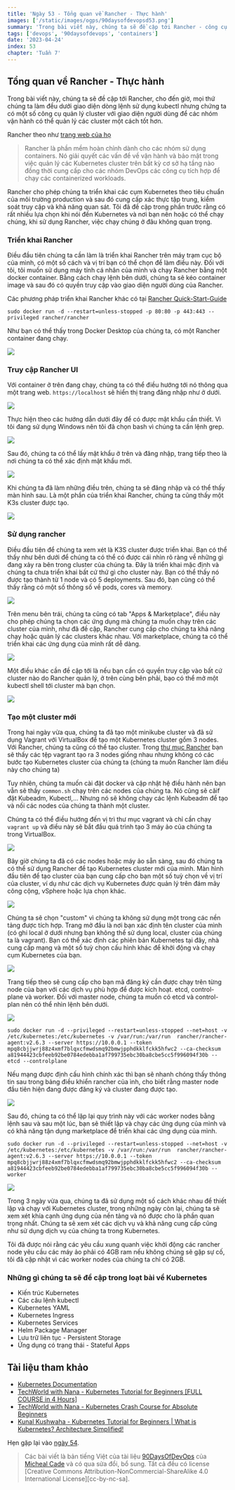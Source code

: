 ```yaml
---
title: 'Ngày 53 - Tổng quan về Rancher - Thực hành'
images: ['/static/images/ogps/90daysofdevopsd53.png']
summary: 'Trong bài viết này, chúng ta sẽ đề cập tới Rancher - công cụ quản lý cluster với giao diện người dùng để các nhóm vận hành có thể quản lý các cluster một cách tốt hơn.'
tags: ['devops', '90daysofdevops', 'containers']
date: '2023-04-24'
index: 53
chapter: 'Tuần 7'
---
```


<TOCInline toc={props.toc} asDisclosure />

## Tổng quan về Rancher - Thực hành

Trong bài viết này, chúng ta sẽ đề cập tới Rancher, cho đến giờ, mọi thứ chúng ta làm đều dưới giao diện dòng lệnh sử dụng kubectl nhưng chứng ta có một số công cụ quản lý cluster với giao diện người dùng để các nhóm vận hành có thể quản lý các cluster một cách tốt hơn.

Rancher theo như [trang web của họ](https://rancher.com/)

> Rancher là phần mềm hoàn chỉnh dành cho các nhóm sử dụng containers. Nó giải quyết các vấn đề về vận hành và bảo mật trong việc quản lý các Kubernetes cluster trên bất kỳ cơ sở hạ tầng nào đồng thời cung cấp cho các nhóm DevOps các công cụ tích hợp để chạy các containerized workloads.

Rancher cho phép chúng ta triển khai các cụm Kubernetes theo tiêu chuẩn của môi trường production và sau đó cung cấp xác thực tập trung, kiểm soát truy cập và khả năng quan sát. Tôi đã đề cập trong phần trước rằng có rất nhiều lựa chọn khi nói đến Kubernetes và nơi bạn nên hoặc có thể chạy chúng, khi sử dụng Rancher, việc chạy chúng ở đâu không quan trọng.

### Triển khai Rancher

Điều đầu tiên chúng ta cần làm là triển khai Rancher trên máy trạm cục bộ của mình, có một số cách và vị trí bạn có thể chọn để làm điều này. Đối với tôi, tôi muốn sử dụng máy tính cá nhân của mình và chạy Rancher bằng một docker container. Bằng cách chạy lệnh bên dưới, chúng ta sẽ kéo container image và sau đó có quyền truy cập vào giao diện người dùng của Rancher.

Các phương pháp triển khai Rancher khác có tại [Rancher Quick-Start-Guide](https://rancher.com/docs/rancher/v2.6/en/quick-start-guide/deployment/)

```shell
sudo docker run -d --restart=unless-stopped -p 80:80 -p 443:443 --privileged rancher/rancher
```

Như bạn có thể thấy trong Docker Desktop của chúng ta, có một Rancher container đang chạy.

![](/static/images/assets/Day53_Kubernetes1.png)

### Truy cập Rancher UI

Với container ở trên đang chạy, chúng ta có thể điều hướng tới nó thông qua một trang web. `https://localhost` sẽ hiển thị trang đăng nhập như ở dưới.

![](/static/images/assets/Day53_Kubernetes2.png)

Thực hiện theo các hướng dẫn dưới đây để có được mật khẩu cần thiết. Vì tôi đang sử dụng Windows nên tôi đã chọn bash vì chúng ta cần lệnh grep.

![](/static/images/assets/Day53_Kubernetes3.png)

Sau đó, chúng ta có thể lấy mật khẩu ở trên và đăng nhập, trang tiếp theo là nơi chúng ta có thể xác định mật khẩu mới.

![](/static/images/assets/Day53_Kubernetes4.png)

Khi chúng ta đã làm những điều trên, chúng ta sẽ đăng nhập và có thể thấy màn hình sau. Là một phần của triển khai Rancher, chúng ta cũng thấy một K3s cluster được tạo.

![](/static/images/assets/Day53_Kubernetes5.png)

### Sử dụng rancher

Điều đầu tiên để chúng ta xem xét là K3S cluster được triển khai. Bạn có thể thấy như bên dưới để chúng ta có thể có được cái nhìn rõ ràng về những gì đang xảy ra bên trong cluster của chúng ta. Đây là triển khai mặc định và chúng ta chưa triển khai bất cứ thứ gì cho cluster này. Bạn có thể thấy nó được tạo thành từ 1 node và có 5 deployments. Sau đó, bạn cũng có thể thấy rằng có một số thông số về pods, cores và memory.

![](/static/images/assets/Day53_Kubernetes6.png)

Trên menu bên trái, chúng ta cũng có tab "Apps & Marketplace", điều này cho phép chúng ta chọn các ứng dụng mà chúng ta muốn chạy trên các cluster của mình, như đã đề cập, Rancher cung cấp cho chúng ta khả năng chạy hoặc quản lý các clusters khác nhau. Với marketplace, chúng ta có thể triển khai các ứng dụng của mình rất dễ dàng.

![](/static/images/assets/Day53_Kubernetes7.png)

Một điều khác cần đề cập tới là nếu bạn cần có quyền truy cập vào bất cứ cluster nào do Rancher quản lý, ở trên cùng bên phải, bạo có thể mở một kubectl shell tới cluster mà bạn chọn.

![](/static/images/assets/Day53_Kubernetes8.png)

### Tạo một cluster mới

Trong hai ngày vừa qua, chúng ta đã tạo một minikube cluster và đã sử dụng Vagrant với VirtualBox để tạo một Kubernetes cluster gồm 3 nodes. Với Rancher, chúng ta cũng có thể tạo cluster. Trong [thư mục Rancher](https://github.com/vntechies/90DaysOfDevOps/tree/main/2022/Days/Kubernetes/Rancher) bạn sẽ thấy các tệp vagrant tạo ra 3 nodes giống nhau nhưng không có các bước tạo Kubernetes cluster của chúng ta (chúng ta muốn Rancher làm điều này cho chúng ta)

Tuy nhiên, chúng ta muốn cài đặt docker và cập nhật hệ điều hành nên bạn vẫn sẽ thấy `common.sh` chạy trên các nodes của chúng ta. Nó cũng sẽ căif đặt Kubeadm, Kubectl,... Nhưng nó sẽ không chạy các lệnh Kubeadm để tạo và nối các nodes của chúng ta thành một cluster.

Chúng ta có thể điều hướng đến vị trì thư mục vagrant và chỉ cần chạy `vagrant up` và điều này sẽ bắt đầu quá trình tạo 3 máy ảo của chúng ta trong VirtualBox.

![](/static/images/assets/Day53_Kubernetes9.png)

Bây giờ chúng ta đã có các nodes hoặc máy ảo sẵn sàng, sau đó chúng ta có thể sử dụng Rancher để tạo Kubernetes cluster mới của mình. Màn hình đầu tiên để tạo cluster của bạn cung cấp cho bạn một số tuỳ chọn về vị trí của cluster, ví dụ như các dịch vụ Kubernetes được quản lý trên đám mây công cộng, vSphere hoặc lựa chọn khác.

![](/static/images/assets/Day53_Kubernetes10.png)

Chúng ta sẽ chọn "custom" vì chúng ta không sử dụng một trong các nền tảng được tích hợp. Trang mở đầu là nơi bạn xác định tên cluster của mình (có ghi local ở dưới nhưng bạn không thể sử dụng local, cluster của chúng ta là vagrant). Bạn có thể xác định các phiên bản Kubernetes tại đây, nhà cung cấp mạng và một số tuỳ chọn cấu hình khác để khởi động và chạy cụm Kubernetes của bạn.

![](/static/images/assets/Day53_Kubernetes11.png)

Trang tiếp theo sẽ cung cấp cho bạn mã đăng ký cần được chạy trên từng node của bạn với các dịch vụ phù hợp để được kích hoạt. etcd, control-plane và worker. Đối với master node, chúng ta muốn có etcd và control-plan nên có thể nhìn lệnh bên dưới.

![](/static/images/assets/Day53_Kubernetes12.png)

```shell
sudo docker run -d --privileged --restart=unless-stopped --net=host -v /etc/kubernetes:/etc/kubernetes -v /var/run:/var/run  rancher/rancher-agent:v2.6.3 --server https://10.0.0.1 --token mpq8cbjjwrj88z4xmf7blqxcfmwdsmq92bmwjpphdkklfckk5hfwc2 --ca-checksum a81944423cbfeeb92be0784edebba1af799735ebc30ba8cbe5cc5f996094f30b --etcd --controlplane
```

Nếu mạng được định cấu hình chính xác thì bạn sẽ nhanh chóng thấy thông tin sau trong bảng điều khiển rancher của ình, cho biết rằng master node đầu tiên hiện đang được đăng ký và cluster đang được tạo.

![](/static/images/assets/Day53_Kubernetes13.png)

Sau đó, chúng ta có thể lặp lại quy trình này với các worker nodes bằng lệnh sau và sau một lúc, bạn sẽ thiết lập và chạy các ứng dụng của mình và có khả năng tận dụng marketplace để triển khai các ứng dụng của mình.

```shell
sudo docker run -d --privileged --restart=unless-stopped --net=host -v /etc/kubernetes:/etc/kubernetes -v /var/run:/var/run  rancher/rancher-agent:v2.6.3 --server https://10.0.0.1 --token mpq8cbjjwrj88z4xmf7blqxcfmwdsmq92bmwjpphdkklfckk5hfwc2 --ca-checksum a81944423cbfeeb92be0784edebba1af799735ebc30ba8cbe5cc5f996094f30b --worker
```

![](/static/images/assets/Day53_Kubernetes14.png)

Trong 3 ngày vừa qua, chúng ta đã sử dụng một số cách khác nhau để thiết lập và chạy với Kubernetes cluster, trong những ngày còn lại, chúng ta sẽ xem xét khía cạnh ứng dụng của nền tảng và nó được cho là phần quan trọng nhất. Chúng ta sẽ xem xét các dịch vụ và khả năng cung cấp cũng như sử dụng dịch vụ của chúng ta trong Kubernetes.

Tôi đã được nói rằng các yêu cầu xung quanh việc khởi động các rancher node yêu cầu các máy ảo phải có 4GB ram nếu không chúng sẽ gặp sự cố, tôi đã cập nhật vì các worker nodes của chúng ta chỉ có 2GB.

### Những gì chúng ta sẽ đề cập trong loạt bài về Kubernetes

- Kiến trúc Kubernetes
- Các câu lệnh kubectl
- Kubernetes YAML
- Kubernetes Ingress
- Kubernetes Services
- Helm Package Manager
- Lưu trữ liên tục - Persistent Storage
- Ứng dụng có trạng thái - Stateful Apps

## Tài liệu tham khảo

- [Kubernetes Documentation](https://kubernetes.io/docs/home/)
- [TechWorld with Nana - Kubernetes Tutorial for Beginners [FULL COURSE in 4 Hours]](https://www.youtube.com/watch?v=X48VuDVv0do)
- [TechWorld with Nana - Kubernetes Crash Course for Absolute Beginners](https://www.youtube.com/watch?v=s_o8dwzRlu4)
- [Kunal Kushwaha - Kubernetes Tutorial for Beginners | What is Kubernetes? Architecture Simplified!](https://www.youtube.com/watch?v=KVBON1lA9N8)

Hẹn gặp lại vào [ngày 54](https://vntechies.dev/courses/90-ngay-devops/ngay-54-trien-khai-ung-dung-kubernetes).

> Các bài viết là bản tiếng Việt của tài liệu [90DaysOfDevOps](https://github.com/MichaelCade/90DaysOfDevOps/tree/main/2022/Days) của [Micheal Cade](https://twitter.com/MichaelCade1) và có qua sửa đổi, bổ sung. Tất cả đều có license [Creative Commons Attribution-NonCommercial-ShareAlike 4.0 International License][cc-by-nc-sa].
